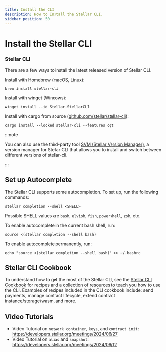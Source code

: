 ```yaml
---
title: Install the CLI
description: How to Install the Stellar CLI.
sidebar_position: 50
---
```


# Install the Stellar CLI

### Stellar CLI

There are a few ways to install the latest released version of Stellar CLI.

Install with Homebrew (macOS, Linux):

```text
brew install stellar-cli
```

Install with winget (Windows):

```text
winget install --id Stellar.StellarCLI
```

Install with cargo from source ([github.com/stellar/stellar-cli](https://github.com/stellar/stellar-cli)):

```text
cargo install --locked stellar-cli --features opt
```

:::note

You can also use the third-party tool [SVM (Stellar Version Manager)](https://www.npmjs.com/package/svm-cli), a version manager for Stellar CLI that allows you to install and switch between different versions of stellar-cli.

:::

## Set up Autocomplete

The Stellar CLI supports some autocompletion. To set up, run the following commands:

```text
stellar completion --shell <SHELL>
```

Possible SHELL values are `bash`, `elvish`, `fish`, `powershell`, `zsh`, etc.

To enable autocomplete in the current bash shell, run:

```text
source <(stellar completion --shell bash)
```

To enable autocomplete permanently, run:

```text
echo "source <(stellar completion --shell bash)" >> ~/.bashrc
```

## Stellar CLI Cookbook

To understand how to get the most of the Stellar CLI, see the [Stellar CLI Cookbook](https://github.com/stellar/stellar-cli/tree/main/cookbook) for recipes and a collection of resources to teach you how to use the CLI. Examples of recipes included in the CLI cookbook include: send payments, manage contract lifecycle, extend contract instance/storage/wasm, and more.

## Video Tutorials

- Video Tutorial on `network container`, `keys`, and `contract init`: https://developers.stellar.org/meetings/2024/06/27
- Video Tutorial on `alias` and `snapshot`: https://developers.stellar.org/meetings/2024/09/12
